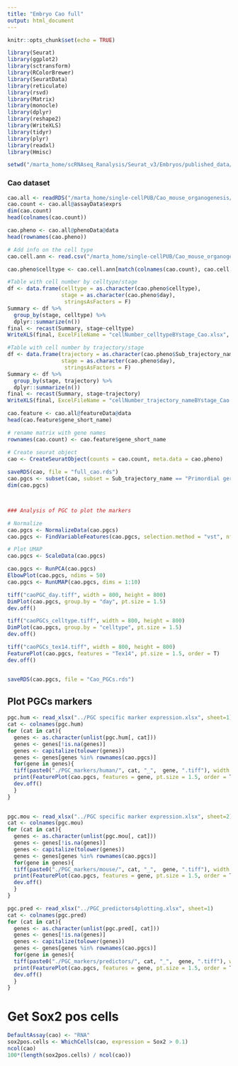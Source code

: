 ```yaml
---
title: "Embryo Cao full"
output: html_document
---
```


```r
knitr::opts_chunk$set(echo = TRUE)
```

```r
library(Seurat)
library(ggplot2)
library(sctransform)
library(RColorBrewer)
library(SeuratData)
library(reticulate)
library(rsvd)
library(Matrix)
library(monocle)
library(dplyr)
library(reshape2)
library(WriteXLS)
library(tidyr)
library(plyr)
library(readxl)
library(Hmisc)

setwd("/marta_home/scRNAseq_Ranalysis/Seurat_v3/Embryos/published_data/v3/Cao")


```


### Cao dataset

```r

cao.all <- readRDS("/marta_home/single-cellPUB/Cao_mouse_organogenesis/cds_cleaned.RDS")
cao.count <- cao.all@assayData$exprs
dim(cao.count)
head(colnames(cao.count))

cao.pheno <- cao.all@phenoData@data
head(rownames(cao.pheno))

# Add info on the cell type
cao.cell.ann <- read.csv("/marta_home/single-cellPUB/Cao_mouse_organogenesis/cell_annotate.csv")

cao.pheno$celltype <- cao.cell.ann[match(colnames(cao.count), cao.cell.ann$sample), "Main_cell_type"]

#Table with cell number by celltype/stage
df <- data.frame(celltype = as.character(cao.pheno$celltype), 
                 stage = as.character(cao.pheno$day), 
                  stringsAsFactors = F)
Summary <- df %>%
  group_by(stage, celltype) %>%
  dplyr::summarize(n())
final <- recast(Summary, stage~celltype)
WriteXLS(final, ExcelFileName = "cellNumber_celltypeBYstage_Cao.xlsx", row.names = F)

#Table with cell number by trajectory/stage
df <- data.frame(trajectory = as.character(cao.pheno$Sub_trajectory_name), 
                 stage = as.character(cao.pheno$day), 
                  stringsAsFactors = F)
Summary <- df %>%
  group_by(stage, trajectory) %>%
  dplyr::summarize(n())
final <- recast(Summary, stage~trajectory)
WriteXLS(final, ExcelFileName = "cellNumber_trajectory_nameBYstage_Cao.xlsx", row.names = F)

cao.feature <- cao.all@featureData@data
head(cao.feature$gene_short_name)

# rename matrix with gene names
rownames(cao.count) <- cao.feature$gene_short_name

# Create seurat object
cao <- CreateSeuratObject(counts = cao.count, meta.data = cao.pheno)
  
saveRDS(cao, file = "full_cao.rds")
cao.pgcs <- subset(cao, subset = Sub_trajectory_name == "Primordial germ cell trajectory")
dim(cao.pgcs)



### Analysis of PGC to plot the markers

# Normalize
cao.pgcs <- NormalizeData(cao.pgcs)
cao.pgcs <- FindVariableFeatures(cao.pgcs, selection.method = "vst", nfeatures = 2000)

# Plot UMAP
cao.pgcs <- ScaleData(cao.pgcs)

cao.pgcs <- RunPCA(cao.pgcs)
ElbowPlot(cao.pgcs, ndims = 50)
cao.pgcs <- RunUMAP(cao.pgcs, dims = 1:10)

tiff("caoPGC_day.tiff", width = 800, height = 800)
DimPlot(cao.pgcs, group.by = "day", pt.size = 1.5)
dev.off()

tiff("caoPGCs_celltype.tiff", width = 800, height = 800)
DimPlot(cao.pgcs, group.by = "celltype", pt.size = 1.5)
dev.off()

tiff("caoPGCs_tex14.tiff", width = 800, height = 800)
FeaturePlot(cao.pgcs, features = "Tex14", pt.size = 1.5, order = T)
dev.off()


saveRDS(cao.pgcs, file = "Cao_PGCs.rds")

```

## Plot PGCs markers

```r
pgc.hum <- read_xlsx("../PGC specific marker expression.xlsx", sheet=1)
cat <- colnames(pgc.hum)
for (cat in cat){
  genes <- as.character(unlist(pgc.hum[, cat]))
  genes <- genes[!is.na(genes)]
  genes <- capitalize(tolower(genes))
  genes <- genes[genes %in% rownames(cao.pgcs)]
  for(gene in genes){
  tiff(paste0("./PGC_markers/human/", cat, "_",  gene, ".tiff"), width = 800, height = 800)
  print(FeaturePlot(cao.pgcs, features = gene, pt.size = 1.5, order = T))
  dev.off()
  }
}
  

pgc.mou <- read_xlsx("../PGC specific marker expression.xlsx", sheet=2)
cat <- colnames(pgc.mou)
for (cat in cat){
  genes <- as.character(unlist(pgc.mou[, cat]))
  genes <- genes[!is.na(genes)]
  genes <- capitalize(tolower(genes))
  genes <- genes[genes %in% rownames(cao.pgcs)]
  for(gene in genes){
  tiff(paste0("./PGC_markers/mouse/", cat, "_",  gene, ".tiff"), width = 800, height = 800)
  print(FeaturePlot(cao.pgcs, features = gene, pt.size = 1.5, order = T))
  dev.off()
  }
}

pgc.pred <- read_xlsx("../PGC_predictors4plotting.xlsx", sheet=1)
cat <- colnames(pgc.pred)
for (cat in cat){
  genes <- as.character(unlist(pgc.pred[, cat]))
  genes <- genes[!is.na(genes)]
  genes <- capitalize(tolower(genes))
  genes <- genes[genes %in% rownames(cao.pgcs)]
  for(gene in genes){
  tiff(paste0("./PGC_markers/predictors/", cat, "_",  gene, ".tiff"), width = 800, height = 800)
  print(FeaturePlot(cao.pgcs, features = gene, pt.size = 1.5, order = T))
  dev.off()
  }
}


```


# Get Sox2 pos cells

```r
DefaultAssay(cao) <- "RNA"
sox2pos.cells <- WhichCells(cao, expression = Sox2 > 0.1)
ncol(cao)
100*(length(sox2pos.cells) / ncol(cao))
```